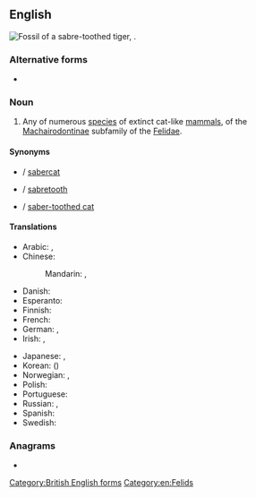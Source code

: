 ==English==
[[File:Smilodon californicus (1).jpg|thumb|Fossil of a '''sabre-toothed tiger''', {{taxlink|Smilodon californicus|species|noshow=1}}.]]
{{wikipedia}}
{{wikispecies|Machairodontinae}}

===Alternative forms===
* {{l|en|saber-toothed tiger}}

===Noun===
{{en-noun}}

# Any of numerous [[species]] of extinct cat-like [[mammals]], of the [[Machairodontinae]] subfamily of the [[Felidae]].

====Synonyms====
* {{l|en|sabrecat}} / [[sabercat]]
* {{l|en|sabre-tooth}} / [[sabretooth]]
* {{l|en|sabre-toothed cat}} / [[saber-toothed cat]]

====Translations====
{{trans-top|prehistoric cat}}
* Arabic: {{t|ar|نِمْر ذُو صَابِر أَسْنَان|m}}, {{t|ar|نِمْرَة ذَات صَابِر أَسْنَان|f}}
* Chinese:
*: Mandarin: {{t+|cmn|劍齒虎|sc=Hani}}, {{t+|cmn|剑齿虎|tr=jiànchǐhǔ|sc=Hani}}
* Danish: {{t|da|sabelkat|c}}
* Esperanto: {{t|eo|smilodonto}}
* Finnish: {{t|fi|sapelihammastiikeri}}
* French: {{t+|fr|tigre à dents de sabre|m}}
* German: {{t+|de|Säbelzahntiger|m}}, {{t|de|Säbelzahnkatze|f}}
* Irish: {{t|ga|tíogar cuarfhiaclach|m}}, {{t|ga|cat cuarfhiaclach|m}}
{{trans-mid}}
* Japanese: {{t+|ja|剣歯虎|tr=けんしこ, kenshiko}}, {{t|ja|サーベルタイガー|tr=sāberu taigā}}
* Korean: {{t|ko|검치호}} ({{t|ko|劍齒虎}})
* Norwegian: {{t|no|sabeltanntiger|m}}, {{t|no|sabeltannkatt|m}}
* Polish: {{t|pl|tygrys szablozębny|m}}
* Portuguese: {{t|pt|tigre-dente-de-sabre|m}}
* Russian: {{t|ru|саблезу́бая ко́шка|f}} {{qualifier|lit.: sabre-toothed cat}}, {{t+|ru|саблезу́бый тигр|m}}
* Spanish: {{t|es|diente de sable|m}}
* Swedish: {{t|sv|sabeltandad tiger|c}}
{{trans-bottom}}

[[Category:British English forms]]

===Anagrams===
* {{anagrams|en|a=abdeeeghioorrsttt|saber-toothed tiger}}

[[Category:en:Felids]]